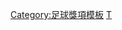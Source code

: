 {{Navbox
|bodyclass=hlist

|name = 2000/01年英超PFA年度最佳陣容
|title = [[2000年至2001年英格蘭超級聯賽|2000/01年度英超]][[PFA年度最佳陣容]]
|titlestyle = background: gold;
|list1 = 
* 門將：[[法比安·巴特茲|巴夫斯]] 
* 後衛：[[斯蒂芬·卡爾|卡爾]] 
* 後衛：[[雅普·斯塔姆|史譚]] 
* 後衛：[[韦斯·布朗]] 
* 後衛：[[施雲奴]] 
* 中場：[[史提芬·謝拉特|謝拉特]] 
* 中場：[[萊·堅尼|堅尼]] 
* 中場：[[帕特里克·维埃拉|韋拉]] 
* 中場：[[瑞恩·吉格斯|傑斯]] 
* 前鋒：[[泰迪·舒寧咸|舒寧咸]] 
* 前鋒：[[蒂埃里·亨利|亨利]]}}<noinclude>
[[Category:足球獎項模板]]
[[Category:英格蘭足球超級聯賽模板|T]]

</noinclude>